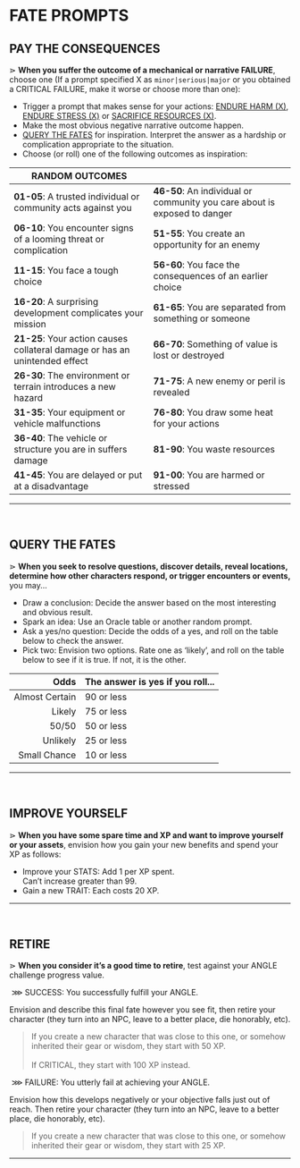 # FATE PROMPTS

## PAY THE CONSEQUENCES
⋗ **When you suffer the outcome of a mechanical or narrative <span class="fuchsia">FAILURE</span>**, choose one (If a prompt specified X as `minor|serious|major` or you obtained a <span class="fuchsia bold">CRITICAL FAILURE</span>, make it worse or choose more than one):

- Trigger a prompt that makes sense for your actions: [ENDURE HARM (X)](/prompts/suffer-prompts#endure-harm), [ENDURE STRESS (X)](/prompts/suffer-prompts#endure-stress) or [SACRIFICE RESOURCES (X)](/prompts/suffer-prompts#sacrifice-resources).
- Make the most obvious negative narrative outcome happen.
- [QUERY THE FATES](/prompts/fate-prompts#query-the-fates) for inspiration. Interpret the answer as a hardship or complication appropriate to the situation.
- Choose (or roll) one of the following outcomes as inspiration:

| RANDOM OUTCOMES | |
| --- | --- |
| **01-05**: A trusted individual or community acts against you | **46-50**: An individual or community you care about is exposed to danger |
| **06-10**: You encounter signs of a looming threat or complication | **51-55**: You create an opportunity for an enemy |
| **11-15**: You face a tough choice  | **56-60**: You face the consequences of an earlier choice |
| **16-20**: A surprising development complicates your mission | **61-65**: You are separated from something or someone |
| **21-25**: Your action causes collateral damage or has an unintended effect | **66-70**: Something of value is lost or destroyed |
| **26-30**: The environment or terrain introduces a new hazard | **71-75**: A new enemy or peril is revealed |
| **31-35**: Your equipment or vehicle malfunctions | **76-80**: You draw some heat for your actions |
| **36-40**: The vehicle or structure you are in suffers damage | **81-90**: You waste resources |
| **41-45**: You are delayed or put at a disadvantage | **91-00**: You are harmed or stressed |
<hr/>
<br/>

## QUERY THE FATES
⋗ **When you seek to resolve questions, discover details, reveal locations, determine how other characters respond, or trigger encounters or events,** you may...

- <span class="turquoise bold">Draw a conclusion</span>: Decide the answer based on the most interesting and obvious result.
- <span class="turquoise bold">Spark an idea</span>: Use an Oracle table or another random prompt.
- <span class="turquoise bold">Ask a yes/no question</span>: Decide the odds of a yes, and roll on the table below to check the answer.
- <span class="turquoise bold">Pick two</span>: Envision two options. Rate one as ‘likely’, and roll on the table below to see if it is true. If not, it is the other.

| Odds | The answer is yes if you roll... |
| ---: | :--- |
| Almost Certain | 90 or less |
| Likely | 75 or less | 
| 50/50 | 50 or less |
| Unlikely | 25 or less |
| Small Chance | 10 or less |
<hr/>
<br/>

## IMPROVE YOURSELF
⋗ **When you have some spare time and XP and want to improve yourself or your assets**, envision how you gain your new benefits and spend your XP as follows:
- <span class="turquoise bold">Improve your STATS</span>: Add 1 per XP spent.<br/>
    Can’t increase greater than 99.
- <span class="turquoise bold">Gain a new TRAIT</span>: Each costs 20 XP.

<hr/>
<br/>

## RETIRE
⋗ **When you consider it’s a good time to retire**, test against your ANGLE challenge progress value.

&nbsp;<span class="turquoise bold">⋙ SUCCESS</span>: You successfully fulfill your ANGLE.

Envision and describe this final fate however you see fit, then <span class="turquoise bold">retire your character</span> (they turn into an NPC, leave to a better place, die honorably, etc).

> If you create a new character that was close to this one, or somehow inherited their gear or wisdom, they start with 50 XP.<br/><br/>
> If <span class="turquoise bold">CRITICAL</span>, they start with 100 XP instead.

&nbsp;<span class="fuchsia bold">⋙ FAILURE</span>: You utterly fail at achieving your ANGLE.

Envision how this develops negatively or your objective falls just out of reach. Then <span class="fuchsia bold">retire your character</span> (they turn into an NPC, leave to a better place, die honorably, etc).

> If you create a new character that was close to this one, or somehow inherited their gear or wisdom, they start with 25 XP.

<hr/>
<br/>

<div style="height: 400px;"></div>